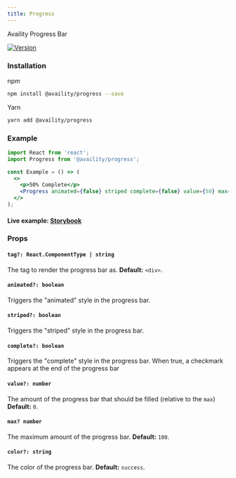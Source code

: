 ```yaml
---
title: Progress
---
```


Availity Progress Bar

[![Version](https://img.shields.io/npm/v/@availity/progress.svg?style=for-the-badge)](https://www.npmjs.com/package/@availity/progress)

### Installation

npm

```bash
npm install @availity/progress --save
```

Yarn

```bash
yarn add @availity/progress
```

### Example

```jsx
import React from 'react';
import Progress from '@availity/progress';

const Example = () => (
  <>
    <p>50% Complete</p>
    <Progress animated={false} striped complete={false} value={50} max={100} />
  </>
);
```

#### Live example: <a href="https://availity.github.io/availity-react/storybook/?path=/story/components-progress--default"> Storybook</a>

### Props

#### `tag?: React.ComponentType | string`

The tag to render the progress bar as. **Default:** `<div>`.

#### `animated?: boolean`

Triggers the "animated" style in the progress bar.

#### `striped?: boolean`

Triggers the "striped" style in the progress bar.

#### `complete?: boolean`

Triggers the "complete" style in the progress bar. When true, a checkmark appears at the end of the progress bar

#### `value?: number`

The amount of the progress bar that should be filled (relative to the `max`) **Default:** `0`.

#### `max? number`

The maximum amount of the progress bar. **Default:** `100`.

#### `color?: string`

The color of the progress bar. **Default:** `success`.
